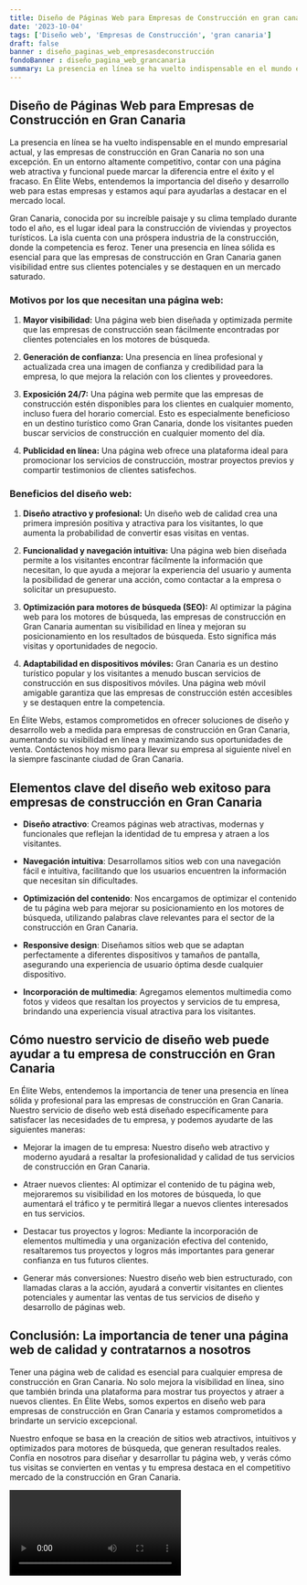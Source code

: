 ```yaml
---
title: Diseño de Páginas Web para Empresas de Construcción en gran canaria
date: '2023-10-04'
tags: ['Diseño web', 'Empresas de Construcción', 'gran canaria']
draft: false
banner : diseño_paginas_web_empresasdeconstrucción
fondoBanner : diseño_pagina_web_grancanaria
summary: La presencia en línea se ha vuelto indispensable en el mundo empresarial actual, y las empresas de construcción en Gran Canaria no son una excepción. En un entorno altamente competitivo, contar con una página web atractiva y funcional puede marcar la diferencia entre el éxito y el fracaso. En Élite Webs, entendemos la importancia del diseño y desarrollo web para estas empresas y estamos aquí para ayudarlas a destacar en el mercado local.
---
```


## **Diseño de Páginas Web para Empresas de Construcción en Gran Canaria**

La presencia en línea se ha vuelto indispensable en el mundo empresarial actual, y las empresas de construcción en Gran Canaria no son una excepción. En un entorno altamente competitivo, contar con una página web atractiva y funcional puede marcar la diferencia entre el éxito y el fracaso. En Élite Webs, entendemos la importancia del diseño y desarrollo web para estas empresas y estamos aquí para ayudarlas a destacar en el mercado local.

Gran Canaria, conocida por su increíble paisaje y su clima templado durante todo el año, es el lugar ideal para la construcción de viviendas y proyectos turísticos. La isla cuenta con una próspera industria de la construcción, donde la competencia es feroz. Tener una presencia en línea sólida es esencial para que las empresas de construcción en Gran Canaria ganen visibilidad entre sus clientes potenciales y se destaquen en un mercado saturado.

### Motivos por los que necesitan una página web:

1. **Mayor visibilidad:** Una página web bien diseñada y optimizada permite que las empresas de construcción sean fácilmente encontradas por clientes potenciales en los motores de búsqueda.

2. **Generación de confianza:** Una presencia en línea profesional y actualizada crea una imagen de confianza y credibilidad para la empresa, lo que mejora la relación con los clientes y proveedores.

3. **Exposición 24/7:** Una página web permite que las empresas de construcción estén disponibles para los clientes en cualquier momento, incluso fuera del horario comercial. Esto es especialmente beneficioso en un destino turístico como Gran Canaria, donde los visitantes pueden buscar servicios de construcción en cualquier momento del día.

4. **Publicidad en línea:** Una página web ofrece una plataforma ideal para promocionar los servicios de construcción, mostrar proyectos previos y compartir testimonios de clientes satisfechos.

### Beneficios del diseño web:

1. **Diseño atractivo y profesional:** Un diseño web de calidad crea una primera impresión positiva y atractiva para los visitantes, lo que aumenta la probabilidad de convertir esas visitas en ventas.

2. **Funcionalidad y navegación intuitiva:** Una página web bien diseñada permite a los visitantes encontrar fácilmente la información que necesitan, lo que ayuda a mejorar la experiencia del usuario y aumenta la posibilidad de generar una acción, como contactar a la empresa o solicitar un presupuesto.

3. **Optimización para motores de búsqueda (SEO):** Al optimizar la página web para los motores de búsqueda, las empresas de construcción en Gran Canaria aumentan su visibilidad en línea y mejoran su posicionamiento en los resultados de búsqueda. Esto significa más visitas y oportunidades de negocio.

4. **Adaptabilidad en dispositivos móviles:** Gran Canaria es un destino turístico popular y los visitantes a menudo buscan servicios de construcción en sus dispositivos móviles. Una página web móvil amigable garantiza que las empresas de construcción estén accesibles y se destaquen entre la competencia.

En Élite Webs, estamos comprometidos en ofrecer soluciones de diseño y desarrollo web a medida para empresas de construcción en Gran Canaria, aumentando su visibilidad en línea y maximizando sus oportunidades de venta. Contáctenos hoy mismo para llevar su empresa al siguiente nivel en la siempre fascinante ciudad de Gran Canaria.

<GifSeo />

<Cta />

## Elementos clave del diseño web exitoso para empresas de construcción en Gran Canaria

- **Diseño atractivo**: Creamos páginas web atractivas, modernas y funcionales que reflejan la identidad de tu empresa y atraen a los visitantes.

- **Navegación intuitiva**: Desarrollamos sitios web con una navegación fácil e intuitiva, facilitando que los usuarios encuentren la información que necesitan sin dificultades.

- **Optimización del contenido**: Nos encargamos de optimizar el contenido de tu página web para mejorar su posicionamiento en los motores de búsqueda, utilizando palabras clave relevantes para el sector de la construcción en Gran Canaria.

- **Responsive design**: Diseñamos sitios web que se adaptan perfectamente a diferentes dispositivos y tamaños de pantalla, asegurando una experiencia de usuario óptima desde cualquier dispositivo.

- **Incorporación de multimedia**: Agregamos elementos multimedia como fotos y videos que resaltan los proyectos y servicios de tu empresa, brindando una experiencia visual atractiva para los visitantes.

## Cómo nuestro servicio de diseño web puede ayudar a tu empresa de construcción en Gran Canaria

En Élite Webs, entendemos la importancia de tener una presencia en línea sólida y profesional para las empresas de construcción en Gran Canaria. Nuestro servicio de diseño web está diseñado específicamente para satisfacer las necesidades de tu empresa, y podemos ayudarte de las siguientes maneras:

- Mejorar la imagen de tu empresa: Nuestro diseño web atractivo y moderno ayudará a resaltar la profesionalidad y calidad de tus servicios de construcción en Gran Canaria.

- Atraer nuevos clientes: Al optimizar el contenido de tu página web, mejoraremos su visibilidad en los motores de búsqueda, lo que aumentará el tráfico y te permitirá llegar a nuevos clientes interesados en tus servicios.

- Destacar tus proyectos y logros: Mediante la incorporación de elementos multimedia y una organización efectiva del contenido, resaltaremos tus proyectos y logros más importantes para generar confianza en tus futuros clientes.

- Generar más conversiones: Nuestro diseño web bien estructurado, con llamadas claras a la acción, ayudará a convertir visitantes en clientes potenciales y aumentar las ventas de tus servicios de diseño y desarrollo de páginas web.

## Conclusión: La importancia de tener una página web de calidad y contratarnos a nosotros

Tener una página web de calidad es esencial para cualquier empresa de construcción en Gran Canaria. No solo mejora la visibilidad en línea, sino que también brinda una plataforma para mostrar tus proyectos y atraer a nuevos clientes. En Élite Webs, somos expertos en diseño web para empresas de construcción en Gran Canaria y estamos comprometidos a brindarte un servicio excepcional.

Nuestro enfoque se basa en la creación de sitios web atractivos, intuitivos y optimizados para motores de búsqueda, que generan resultados reales. Confía en nosotros para diseñar y desarrollar tu página web, y verás cómo tus visitas se convierten en ventas y tu empresa destaca en el competitivo mercado de la construcción en Gran Canaria.

<Video />

<CtaBot job='Empresas de Construcción' city='gran canaria'/>

<Gmaps query='gran canaria+españa+maps' />